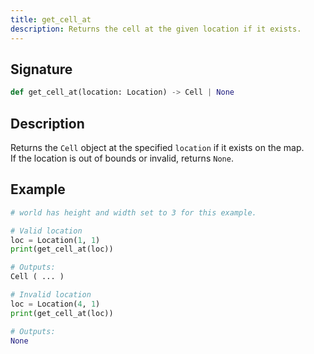 ```yaml
---
title: get_cell_at
description: Returns the cell at the given location if it exists.
---
```


## Signature

```py
def get_cell_at(location: Location) -> Cell | None
```

## Description

Returns the `Cell` object at the specified `location` if it exists on the map.  
If the location is out of bounds or invalid, returns `None`.

## Example

```py
# world has height and width set to 3 for this example.

# Valid location
loc = Location(1, 1)
print(get_cell_at(loc))

# Outputs:
Cell ( ... )

# Invalid location
loc = Location(4, 1)
print(get_cell_at(loc))

# Outputs:
None
```

